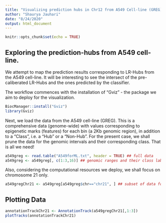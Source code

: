 ```yaml
---
title: "Visualizing prediction hubs in Chr12 from A549 Cell-line (GREG)"
author: "Shaurya Jauhari"
date: "8/24/2020"
output: html_document
---
```


```r
knitr::opts_chunk$set(echo = TRUE)
```

## Exploring the prediction-hubs from A549 cell-line.

We attempt to map the prediction results corresponding to LR-Hubs from the A549 cell-line. It will be interesting to see the intersect of the pre-caliberated LR-Hubs and the ones predicted by the classifier.

The workflow commences with the installation of "Gviz" - the package we aim to deploy for the visualization.


```r

BiocManager::install("Gviz")
library(Gviz)
```

Next, we load the data from the A549 cell-line (GREG). This is a comprehensive data (genome-wide) with values corresponding to epigenetic marks (features) for each bin (a 2Kb genomic region), in addition to a "Class", i.e. a "Hub" or a "Non-Hub". For the present case, we shall prune the data for the genomic intervals and their corresponding class. That is all we need!

```r

a549greg <- read.table("A549forML.txt", header = TRUE) ## full data
a549greg <- a549greg[, c(1:3,16)] ## genomic ranges and their class labels

```

Also, considering the computational resources we deploy, we shall focus on chromosome 21 only.


```r

a549gregChr21 <- a549greg[a549greg$chr=="chr21", ] ## subset of data for exemplifying
```

## Plotting Data

```r
annotationTrackChr21 <- AnnotationTrack(a549gregChr21[,1:3])
plotTracks(annotationTrackChr21)
```


